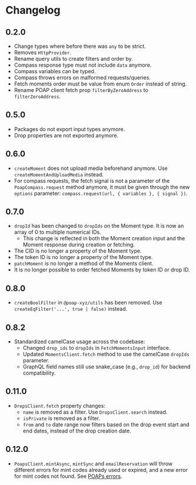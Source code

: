 # Changelog

## 0.2.0

- Change types where before there was `any` to be strict.
- Removes `HttpProvider`.
- Rename query utils to create filters and order by.
- Compass response type must not include `data` anymore.
- Compass variables can be typed.
- Compass throws errors on malformed requests/queries.
- Fetch moments order must be value from enum `Order` instead of string.
- Rename POAP client fetch prop `filterByZeroAddress` to `filterZeroAddress`.

## 0.5.0

- Packages do not export input types anymore.
- Drop properties are not exported anymore.

## 0.6.0

- `createMoment` does not upload media beforehand anymore. Use `createMomentAndUploadMedia` instead.
- For compass requests, the fetch signal is not a parameter of the `PoapCompass.request` method anymore, it must be given through the new `options` parameter: `compass.request(url, { variables }, { signal })`.

## 0.7.0

- `dropId` has been changed to `dropIds` on the Moment type. It is now an array of 0 to multiple numerical IDs.
  - This change is reflected in both the Moment creation input and the Moment response during creation or fetching.
- The CID is no longer a property of the Moment type.
- The token ID is no longer a property of the Moment type.
- `patchMoment` is no longer a method of the Moments client.
- It is no longer possible to order fetched Moments by token ID or drop ID.

## 0.8.0

- `createBoolFilter` in `@poap-xyz/utils` has been removed. Use `createEqFilter('...', true | false)` instead.

## 0.8.2

- Standardized camelCase usage across the codebase:
  - Changed `drop_ids` to `dropIds` in `FetchMomentsInput` interface.
  - Updated `MomentsClient.fetch` method to use the camelCase `dropIds` parameter.
  - GraphQL field names still use snake_case (e.g., `drop_id`) for backend compatibility.

## 0.11.0

- `DropsClient.fetch` property changes:
	- `name` is removed as a filter. Use `DropsClient.search` instead.
	- `isPrivate` is removed as a filter.
	- `from` and `to` date range now filters based on the drop event start and
	end dates, instead of the drop creation date.

## 0.12.0

- `PoapsClient.mintAsync`, `mintSync` and `emailReservation` will throw different errors for mint codes already used or expired, and a new error for mint codes not found. See [POAPs errors](./packages/poap-sdk/poaps/Errors).
